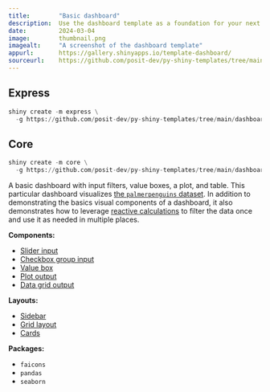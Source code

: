 ```yaml
---
title:        "Basic dashboard"
description:  Use the dashboard template as a foundation for your next Shiny app.
date:         2024-03-04
image:        thumbnail.png
imagealt:     "A screenshot of the dashboard template"
appurl:       https://gallery.shinyapps.io/template-dashboard/
sourceurl:    https://github.com/posit-dev/py-shiny-templates/tree/main/dashboard
---
```


::: {.panel-tabset .shiny-mode-tabset  group="shiny-app-mode"}
## Express
``` python
shiny create -m express \
  -g https://github.com/posit-dev/py-shiny-templates/tree/main/dashboard
```
## Core
``` python
shiny create -m core \
  -g https://github.com/posit-dev/py-shiny-templates/tree/main/dashboard
```
:::


A basic dashboard with input filters, value boxes, a plot, and table.
This particular dashboard visualizes [the `palmerpenguins` dataset](https://github.com/mcnakhaee/palmerpenguins).
In addition to demonstrating the basics visual components of a dashboard, it also demonstrates how to leverage [reactive calculations](../../docs/reactive-foundations.qmd#calculations) to filter the data once and use it as needed in multiple places.

:::: {.grid .tags}

::: {.g-col-6 .g-col-sm-4}
**Components:**

* [Slider input](../../components/inputs/slider/index.qmd)
* [Checkbox group input](../../components/inputs/checkbox-group/index.qmd)
* [Value box](../../components/outputs/value-box/index.qmd)
* [Plot output](../../components/outputs/plot-seaborn/index.qmd)
* [Data grid output](../../components/outputs/data-grid/index.qmd)

:::
::: {.g-col-6 .g-col-sm-4}
**Layouts:**

* [Sidebar](../../layouts/sidebars/index.qmd)
* [Grid layout](../../layouts/arrange/index.qmd)
* [Cards](../../layouts/panels-cards/index.qmd#content-divided-by-cards)

:::
::: {.g-col-6 .g-col-sm-4}
**Packages:**

* `faicons`
* `pandas`
* `seaborn`

:::
::::
